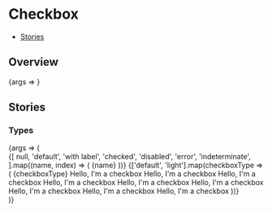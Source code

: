 

<Meta title="Components/Checkbox new" component={Checkbox} />

# Checkbox

- [Stories](#stories)

## Overview

<Canvas>
  <Story name="Default">{args => <Checkbox {...args} />}</Story>
</Canvas>

<ArgsTable story="Default" />

## Stories

### Types

<Canvas>
  <Story name="Types">
    {args => (
      <div>
        <StoryVariantTable>
          <thead>
            <tr>
              {[
                null,
                'default',
                'with label',
                'checked',
                'disabled',
                'error',
                'indeterminate',
              ].map((name, index) => (
                <th>
                  <Headline
                    key={index}
                    extraBold
                    transform="uppercase"
                    type="span"
                    color="text-gray-40"
                    size="medium"
                  >
                    {name}
                  </Headline>
                </th>
              ))}
            </tr>
          </thead>
          <tbody>
            {['default', 'light'].map(checkboxType => (
              <tr
                style={{
                  backgroundColor:
                    checkboxType === 'default' ? 'transparent' : '#000',
                }}
                key={checkboxType}
              >
                <td>
                  <Headline
                    extraBold
                    transform="uppercase"
                    type="span"
                    color="text-gray-40"
                    size="medium"
                  >
                    {checkboxType}
                  </Headline>
                </td>
                <td>
                  <Flex justifyContent="center">
                    <Checkbox type={checkboxType} />
                  </Flex>
                </td>
                <td>
                  <Flex justifyContent="center">
                    <Checkbox type={checkboxType}>
                      Hello, I'm a checkbox
                    </Checkbox>
                  </Flex>
                </td>
                <td>
                  <Flex justifyContent="center">
                    <Checkbox checked type={checkboxType}>
                      Hello, I'm a checkbox
                    </Checkbox>
                  </Flex>
                </td>
                <td>
                  <Flex justifyContent="center" direction="column">
                    <Checkbox disabled type={checkboxType}>
                      Hello, I'm a checkbox
                    </Checkbox>
                    <Checkbox disabled checked type={checkboxType}>
                      Hello, I'm a checkbox
                    </Checkbox>
                    <Checkbox
                      disabled
                      invalid
                      errorMessage="Error message"
                      type={checkboxType}
                    >
                      Hello, I'm a checkbox
                    </Checkbox>
                    <Checkbox
                      disabled
                      checked
                      invalid
                      errorMessage="Error message"
                      type={checkboxType}
                    >
                      Hello, I'm a checkbox
                    </Checkbox>
                  </Flex>
                </td>
                <td>
                  <Flex justifyContent="center" direction="column">
                    <Checkbox invalid type={checkboxType} />
                    <Checkbox
                      invalid
                      errorMessage="Error message"
                      type={checkboxType}
                    >
                      Hello, I'm a checkbox
                    </Checkbox>
                    <Checkbox
                      invalid
                      errorMessage="Error message"
                      checked
                      type={checkboxType}
                    >
                      Hello, I'm a checkbox
                    </Checkbox>
                  </Flex>
                </td>
                <td>
                  <Flex justifyContent="center" direction="column">
                    <Checkbox indeterminate type={checkboxType}>
                      Hello, I'm a checkbox
                    </Checkbox>
                  </Flex>
                </td>
              </tr>
            ))}
          </tbody>
        </StoryVariantTable>
      </div>
    )}
  </Story>
</Canvas>
